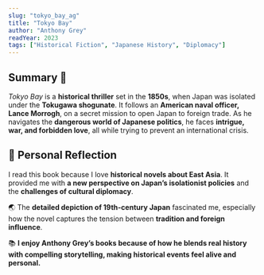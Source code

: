 ```yaml
---
slug: "tokyo_bay_ag"
title: "Tokyo Bay"
author: "Anthony Grey"
readYear: 2023
tags: ["Historical Fiction", "Japanese History", "Diplomacy"]
---
```


## Summary 📖
*Tokyo Bay* is a **historical thriller** set in the **1850s**, when Japan was isolated under the **Tokugawa shogunate**. It follows an **American naval officer, Lance Morrogh**, on a secret mission to open Japan to foreign trade. As he navigates the **dangerous world of Japanese politics**, he faces **intrigue, war, and forbidden love**, all while trying to prevent an international crisis.

## 💭 Personal Reflection
I read this book because I love **historical novels about East Asia**. It provided me with **a new perspective on Japan’s isolationist policies** and the **challenges of cultural diplomacy**. 

🌏 The **detailed depiction of 19th-century Japan** fascinated me, especially how the novel captures the tension between **tradition and foreign influence**. 

📚 **I enjoy Anthony Grey’s books because of how he blends real history with compelling storytelling, making historical events feel alive and personal.**
